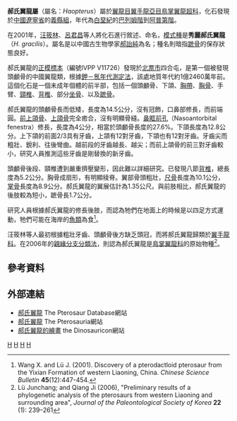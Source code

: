 {{Automatic taxobox
| taxon = Haopterus
| status = fossil
| fossil_range = {{fossilrange|124.6}}
| image = HoopterusGracilis-PaleozoologicalMuseumOfChina-May23-08.jpg
| image_caption = 秀麗郝氏翼龍的[[正模標本|正模標本]]模型，[[中國古動物館|中國古動物館]]
| authority = [[汪筱林|Wang]] and [[吕君昌|Lü]], 2001
| type_species = '''秀麗郝氏翼龍<br>''Haopterus gracilis'''''
| type_species_authority = Wang and Lü, 2001
}}

'''郝氏翼龍屬'''（屬名：''Haopterus''）屬於[[翼龍目|翼龍目]][[翼手龍亞目|翼手龍亞目]][[鳥掌翼龍超科|鳥掌翼龍超科]]，化石發現於[[中國|中國]][[遼寧省|遼寧省]]的[[義縣組|義縣組]]，年代為[[白堊紀|白堊紀]]的[[巴列姆階|巴列姆階]]到[[阿普第階|阿普第階]]。

在2001年，[[汪筱林|汪筱林]]、[[呂君昌|呂君昌]]等人將化石進行敘述、命名，[[模式種|模式種]]是'''秀麗郝氏翼龍'''（''H. gracilis''）。屬名是以中國古生物學家[[郝詒純|郝詒純]]為名；種名則暗指[[蹠骨|蹠骨]]的保存狀態良好。

郝氏翼龍的[[正模標本|正模標本]]（編號IVPP V11726）發現於[[北票市|北票市]]四合屯，是第一個被發現頭顱骨的中國翼龍類，根據[[鉀－氬年代測定法|鉀－氬年代測定法]]，該處地質年代約1億2460萬年前。這個化石是一個未成年個體的前半部，包括一個頭顱骨、下頜、[[胸帶|胸帶]]、[[胸骨|胸骨]]、手臂、[[頸椎|頸椎]]、[[背椎|背椎]]、部分[[坐骨|坐骨]]、以及[[蹠骨|蹠骨]]。

郝氏翼龍的頭顱骨長而低矮，長度為14.5公分，沒有冠飾，口鼻部修長，而前端圓。[[前上頜骨|前上頜骨]]、[[上頜骨|上頜骨]]完全癒合，沒有明顯骨縫。[[鼻眶前孔|鼻眶前孔]]（Nasoantorbital fenestra）修長，長度為4公分，相當於頭顱骨長度的27.6%。下頜長度為12.8公分。上下頜的前面2/3具有牙齒，上頜有12對牙齒，下頜也有12對牙齒。牙齒尖而粗壯、銳利、往後彎曲。越前段的牙齒越長、越尖；而前上頜骨的前三對牙齒較小，研究人員推測這些牙齒是剛替換的新牙齒。

頭顱骨後段、頸椎遭到嚴重擠壓變形，因此難以詳細研究。已發現八節[[背椎|背椎]]，總長度為5.2公分。胸骨成扇形，有明顯稜脊。翼部骨頭粗壯，[[尺骨|尺骨]]長度為10.1公分，[[掌骨|掌骨]]長度為8.9公分。郝氏翼龍的翼展估計為1.35公尺。與前肢相比，郝氏翼龍的後肢較為短小，蹠骨長1.7公分。

研究人員根據郝氏翼龍的修長後肢，而認為牠們在地面上的時候是以四足方式運動，牠們可能在海岸的[[魚類|魚類]]為食<ref name=WL01>Wang X. and Lü J. (2001). Discovery of a pterodactloid pterosaur from the Yixian Formation of western Liaoning, China. ''Chinese Science Bulletin'' '''45'''(12):447-454.</ref>。

汪筱林等人最初根據粗壯牙齒、頭顱骨後方缺乏頭冠，而將郝氏翼龍歸類於[[翼手龍科|翼手龍科]]。在2006年的[[親緣分支分類法|親緣分支分類法]]，則認為郝氏翼龍是[[鳥掌翼龍科|鳥掌翼龍科]]的原始物種<ref>Lü Junchang; and Qiang Ji (2006), "Preliminary results of a phylogenetic analysis of the pterosaurs from western Liaoning and surrounding area", ''Journal of the Paleontological Society of Korea'' '''22''' (1): 239–261</ref>。

==參考資料==
{{reflist}}

==外部連結==
*[https://web.archive.org/web/20070930154716/http://www.pterosaur.co.uk/species/LCP/pterod/Haopterus.htm 郝氏翼龍] The Pterosaur Database網站
*[https://web.archive.org/web/20070923153840/http://archosauria.org/pterosauria/taxonomy/genera/haopterus.html 郝氏翼龍] The Pterosauria網站
*[http://dino.lm.com/images/display.php?id=2158 郝氏翼龍的繪畫] {{Wayback|url=http://dino.lm.com/images/display.php?id=2158 |date=20070928011509 }} the Dinosauricon網站
{{翼龍目|P.}}
{{Taxonbar}}

[[Category:2001年描述的分类群|H]]
[[Category:鳥掌翼龍超科|H]]
[[Category:白堊紀翼龍類|H]]
[[Category:热河生物群|H]]